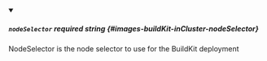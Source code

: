 
<details className="config-field" data-expandable="false" open>
<summary>

##### `nodeSelector` <span class="config-field-required" data-required="false">required</span> <span class="config-field-type">string</span> <span class="config-field-default"></span> <span class="config-field-enum"></span> {#images-buildKit-inCluster-nodeSelector}

NodeSelector is the node selector to use for the BuildKit deployment

</summary>



</details>
